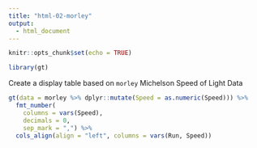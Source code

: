 ```yaml
---
title: "html-02-morley"
output:
  - html_document
---
```


```r
knitr::opts_chunk$set(echo = TRUE)

library(gt)
```

Create a display table based on `morley` Michelson Speed of Light Data

```r
gt(data = morley %>% dplyr::mutate(Speed = as.numeric(Speed))) %>%
  fmt_number(
    columns = vars(Speed),
    decimals = 0,
    sep_mark = ",") %>%
  cols_align(align = "left", columns = vars(Run, Speed))
```
